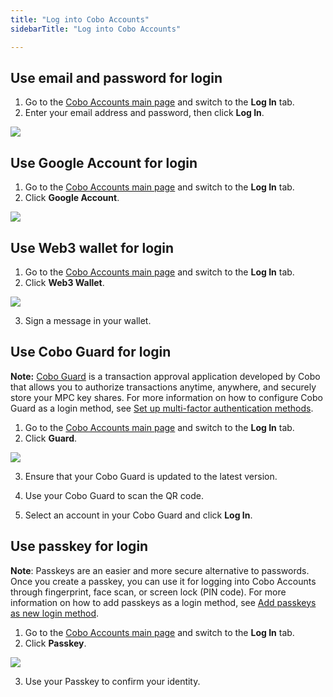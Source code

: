 ```yaml
---
title: "Log into Cobo Accounts"
sidebarTitle: "Log into Cobo Accounts"

---
```


## Use email and password for login

1. Go to the [Cobo Accounts main page](https://accounts.cobo.com/) and switch to the **Log In** tab.
2. Enter your email address and password, then click **Log In**.

<img src="/images/cobo-accounts/-srHe9u4-CKdI4g1oFtV60EcPvltUBmBwoK5ht4oUjZqjrgWOFehBeMAi1LbkhK_nQhCocBtGJ3KQPeRULnFwg5w1-q0OMOg3nrYu3fVPxrL3cIvBC5ZfMFZTDleY0YsDtHRrRGGVyHtLqAnvtDhfns.png" className="screenshot_modal"/>

## Use Google Account for login

1. Go to the [Cobo Accounts main page](https://accounts.cobo.com/) and switch to the **Log In** tab.
2. Click **Google Account**.

<img src="/images/cobo-accounts/-srHe9u4-CKdI4g1oFtV60EcPvltUBmBwoK5ht4oUjZqjrgWOFehBeMAi1LbkhK_nQhCocBtGJ3KQPeRULnFwg5w1-q0OMOg3nrYu3fVPxrL3cIvBC5ZfMFZTDleY0YsDtHRrRGGVyHtLqAnvtDhfns.png" className="screenshot_modal"/>

## Use Web3 wallet for login

1. Go to the [Cobo Accounts main page](https://accounts.cobo.com/) and switch to the **Log In** tab.
2. Click **Web3 Wallet**.

<img src="/images/cobo-accounts/-srHe9u4-CKdI4g1oFtV60EcPvltUBmBwoK5ht4oUjZqjrgWOFehBeMAi1LbkhK_nQhCocBtGJ3KQPeRULnFwg5w1-q0OMOg3nrYu3fVPxrL3cIvBC5ZfMFZTDleY0YsDtHRrRGGVyHtLqAnvtDhfns.png" className="screenshot_modal"/>

3. Sign a message in your wallet.

## Use Cobo Guard for login

**Note:** [Cobo Guard](/guard/introduction) is a transaction approval application developed by Cobo that allows you to authorize transactions anytime, anywhere, and securely store your MPC key shares. For more information on how to configure Cobo Guard as a login method, see [Set up multi-factor authentication methods](/accounts/set-up-mfa).

1. Go to the [Cobo Accounts main page](https://accounts.cobo.com/) and switch to the **Log In** tab.
2. Click **Guard**.

<img src="/images/cobo-accounts/-srHe9u4-CKdI4g1oFtV60EcPvltUBmBwoK5ht4oUjZqjrgWOFehBeMAi1LbkhK_nQhCocBtGJ3KQPeRULnFwg5w1-q0OMOg3nrYu3fVPxrL3cIvBC5ZfMFZTDleY0YsDtHRrRGGVyHtLqAnvtDhfns.png" className="screenshot_modal"/>

3. Ensure that your Cobo Guard is updated to the latest version.
4. Use your Cobo Guard to scan the QR code.

5. Select an account in your Cobo Guard and click **Log In**.

## Use passkey for login

**Note**: Passkeys are an easier and more secure alternative to passwords. Once you create a passkey, you can use it for logging into Cobo Accounts through fingerprint, face scan, or screen lock (PIN code). For more information on how to add passkeys as a login method, see [Add passkeys as new login method](/accounts/add-passkey-as-login-method).

1. Go to the [Cobo Accounts main page](https://accounts.cobo.com/) and switch to the **Log In** tab.
2. Click **Passkey**.

<img src="/images/cobo-accounts/-srHe9u4-CKdI4g1oFtV60EcPvltUBmBwoK5ht4oUjZqjrgWOFehBeMAi1LbkhK_nQhCocBtGJ3KQPeRULnFwg5w1-q0OMOg3nrYu3fVPxrL3cIvBC5ZfMFZTDleY0YsDtHRrRGGVyHtLqAnvtDhfns.png" className="screenshot_modal"/>

3. Use your Passkey to confirm your identity.